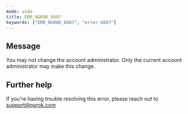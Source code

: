 ```yaml
---
mode: wide
title: ERR_NGROK_6607
keywords: ["ERR_NGROK_6607", "error 6607"]
---
```


## Message

You may not change the account administrator. Only the current account administrator may make this change.

## Further help

If you're having trouble resolving this error, please reach out to [support@ngrok.com](mailto:support@ngrok.com?subject=Help%20with%20ERR_NGROK_6607)
